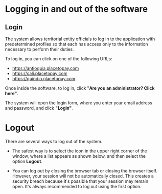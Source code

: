 # Logging in and out of the software

## Login
The system allows territorial entity officials to log in to the application with predetermined profiles so that each has access only to the information necessary to perform their duties.

To log in, you can click on one of the following URLs:

* https://antioquia.placetopay.com
* https://cali.placetopay.com
* https://quindio.placetopay.com

Once inside the software, to log in, click **"Are you an administrator? Click here"**.

The system will open the login form, where you enter your email address and password, and click **"Login"**.

# Logout
There are several ways to log out of the system.

* The safest way is to select the icon in the upper right corner of the window, where a list appears as shown below, and then select the option **Logout**.

* You can log out by closing the browser tab or closing the browser itself. However, your session will not be automatically closed. This creates a security breach because it's possible that your session may remain open. It's always recommended to log out using the first option.
